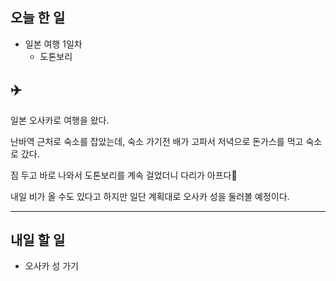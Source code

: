 ## 오늘 한 일

- 일본 여행 1일차
  - 도톤보리

## ✈️

일본 오사카로 여행을 왔다.

난바역 근처로 숙소를 잡았는데, 숙소 가기전 배가 고파서 저녁으로 돈가스를 먹고 숙소로 갔다.

짐 두고 바로 나와서 도톤보리를 계속 걸었더니 다리가 아프다🥲

내일 비가 올 수도 있다고 하지만 일단 계획대로 오사카 성을 둘러볼 예정이다.

---

## 내일 할 일

- 오사카 성 가기
